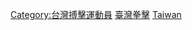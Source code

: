{{Catnav|頁面分類|人物|職業|各職業台灣人|台灣運動員}}
{{Catnav|頁面分類|人物|各國人物|各国运动员|台灣運動員}}
{{Catnav|頁面分類|人物|各職業人物|运动员}}
{{Catnav|頁面分類|...|文化|体育|搏擊運動|拳擊}}
[[Category:台灣搏擊運動員|Category:台灣搏擊運動員]]
[[Category:臺灣拳擊|]]
[[Category:各國拳擊運動員|Taiwan]]